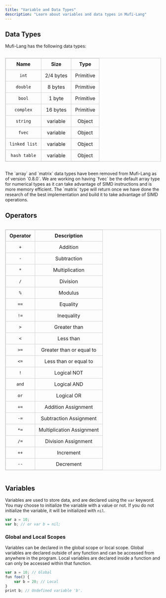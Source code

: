```yaml
---
title: "Variable and Data Types"
description: "Learn about variables and data types in Mufi-Lang"
---
```


## Data Types

Mufi-Lang has the following data types:

<div style="display: flex; justify-content: center; margin: 1em 0;">
  <table style="border-collapse: collapse; text-align: center; border: 1px solid #ccc;">
    <thead>
      <tr>
        <th style="padding: 8px 12px; border: 1px solid #ccc;">Name</th>
        <th style="padding: 8px 12px; border: 1px solid #ccc;">Size</th>
        <th style="padding: 8px 12px; border: 1px solid #ccc;">Type</th>
      </tr>
    </thead>
    <tbody>
      <tr>
        <td style="padding: 8px 12px; border: 1px solid #ccc;"><code>int</code></td>
        <td style="padding: 8px 12px; border: 1px solid #ccc;">2/4 bytes</td>
        <td style="padding: 8px 12px; border: 1px solid #ccc;">Primitive</td>
      </tr>
      <tr>
        <td style="padding: 8px 12px; border: 1px solid #ccc;"><code>double</code></td>
        <td style="padding: 8px 12px; border: 1px solid #ccc;">8 bytes</td>
        <td style="padding: 8px 12px; border: 1px solid #ccc;">Primitive</td>
      </tr>
      <tr>
        <td style="padding: 8px 12px; border: 1px solid #ccc;"><code>bool</code></td>
        <td style="padding: 8px 12px; border: 1px solid #ccc;">1 byte</td>
        <td style="padding: 8px 12px; border: 1px solid #ccc;">Primitive</td>
      </tr>
      <tr>
        <td style="padding: 8px 12px; border: 1px solid #ccc;"><code>complex</code></td>
        <td style="padding: 8px 12px; border: 1px solid #ccc;">16 bytes</td>
        <td style="padding: 8px 12px; border: 1px solid #ccc;">Primitive</td>
      </tr>
      <tr>
        <td style="padding: 8px 12px; border: 1px solid #ccc;"><code>string</code></td>
        <td style="padding: 8px 12px; border: 1px solid #ccc;">variable</td>
        <td style="padding: 8px 12px; border: 1px solid #ccc;">Object</td>
      </tr>
      <tr>
        <td style="padding: 8px 12px; border: 1px solid #ccc;"><code>fvec</code></td>
        <td style="padding: 8px 12px; border: 1px solid #ccc;">variable</td>
        <td style="padding: 8px 12px; border: 1px solid #ccc;">Object</td>
      </tr>
      <tr>
        <td style="padding: 8px 12px; border: 1px solid #ccc;"><code>linked list</code></td>
        <td style="padding: 8px 12px; border: 1px solid #ccc;">variable</td>
        <td style="padding: 8px 12px; border: 1px solid #ccc;">Object</td>
      </tr>
      <tr>
        <td style="padding: 8px 12px; border: 1px solid #ccc;"><code>hash table</code></td>
        <td style="padding: 8px 12px; border: 1px solid #ccc;">variable</td>
        <td style="padding: 8px 12px; border: 1px solid #ccc;">Object</td>
      </tr>
    </tbody>
  </table>
</div>

<Card title="Array and Matrix Removal" icon="information">
    The `array` and `matrix` data types have been removed from Mufi-Lang as of version `0.8.0`.
    We are working on having `fvec` be the default array type for numerical types as it
    can take advantage of SIMD instructions and is more memory efficient.
    The `matrix` type will return once we have done the research of the best implementation
    and build it to take advantage of SIMD operations.
</Card>

## Operators

<div style="display: flex; justify-content: center; margin: 1em 0;">
  <table style="border-collapse: collapse; text-align: center; border: 1px solid #ccc;">
    <thead>
      <tr>
        <th style="padding: 8px 12px; border: 1px solid #ccc;">Operator</th>
        <th style="padding: 8px 12px; border: 1px solid #ccc;">Description</th>
      </tr>
    </thead>
    <tbody>
      <tr>
        <td style="padding: 8px 12px; border: 1px solid #ccc;"><code>+</code></td>
        <td style="padding: 8px 12px; border: 1px solid #ccc;">Addition</td>
      </tr>
      <tr>
        <td style="padding: 8px 12px; border: 1px solid #ccc;"><code>-</code></td>
        <td style="padding: 8px 12px; border: 1px solid #ccc;">Subtraction</td>
      </tr>
      <tr>
        <td style="padding: 8px 12px; border: 1px solid #ccc;"><code>*</code></td>
        <td style="padding: 8px 12px; border: 1px solid #ccc;">Multiplication</td>
      </tr>
      <tr>
        <td style="padding: 8px 12px; border: 1px solid #ccc;"><code>/</code></td>
        <td style="padding: 8px 12px; border: 1px solid #ccc;">Division</td>
      </tr>
      <tr>
        <td style="padding: 8px 12px; border: 1px solid #ccc;"><code>%</code></td>
        <td style="padding: 8px 12px; border: 1px solid #ccc;">Modulus</td>
      </tr>
      <tr>
        <td style="padding: 8px 12px; border: 1px solid #ccc;"><code>==</code></td>
        <td style="padding: 8px 12px; border: 1px solid #ccc;">Equality</td>
      </tr>
      <tr>
        <td style="padding: 8px 12px; border: 1px solid #ccc;"><code>!=</code></td>
        <td style="padding: 8px 12px; border: 1px solid #ccc;">Inequality</td>
      </tr>
      <tr>
        <td style="padding: 8px 12px; border: 1px solid #ccc;"><code>&gt;</code></td>
        <td style="padding: 8px 12px; border: 1px solid #ccc;">Greater than</td>
      </tr>
      <tr>
        <td style="padding: 8px 12px; border: 1px solid #ccc;"><code>&lt;</code></td>
        <td style="padding: 8px 12px; border: 1px solid #ccc;">Less than</td>
      </tr>
      <tr>
        <td style="padding: 8px 12px; border: 1px solid #ccc;"><code>&gt;=</code></td>
        <td style="padding: 8px 12px; border: 1px solid #ccc;">Greater than or equal to</td>
      </tr>
      <tr>
        <td style="padding: 8px 12px; border: 1px solid #ccc;"><code>&lt;=</code></td>
        <td style="padding: 8px 12px; border: 1px solid #ccc;">Less than or equal to</td>
      </tr>
      <tr>
        <td style="padding: 8px 12px; border: 1px solid #ccc;"><code>!</code></td>
        <td style="padding: 8px 12px; border: 1px solid #ccc;">Logical NOT</td>
      </tr>
      <tr>
        <td style="padding: 8px 12px; border: 1px solid #ccc;"><code>and</code></td>
        <td style="padding: 8px 12px; border: 1px solid #ccc;">Logical AND</td>
      </tr>
      <tr>
        <td style="padding: 8px 12px; border: 1px solid #ccc;"><code>or</code></td>
        <td style="padding: 8px 12px; border: 1px solid #ccc;">Logical OR</td>
      </tr>
      <tr>
        <td style="padding: 8px 12px; border: 1px solid #ccc;"><code>+=</code></td>
        <td style="padding: 8px 12px; border: 1px solid #ccc;">Addition Assignment</td>
      </tr>
      <tr>
        <td style="padding: 8px 12px; border: 1px solid #ccc;"><code>-=</code></td>
        <td style="padding: 8px 12px; border: 1px solid #ccc;">Subtraction Assignment</td>
      </tr>
      <tr>
        <td style="padding: 8px 12px; border: 1px solid #ccc;"><code>*=</code></td>
        <td style="padding: 8px 12px; border: 1px solid #ccc;">Multiplication Assignment</td>
      </tr>
      <tr>
        <td style="padding: 8px 12px; border: 1px solid #ccc;"><code>/=</code></td>
        <td style="padding: 8px 12px; border: 1px solid #ccc;">Division Assignment</td>
      </tr>
      <tr>
        <td style="padding: 8px 12px; border: 1px solid #ccc;"><code>++</code></td>
        <td style="padding: 8px 12px; border: 1px solid #ccc;">Increment</td>
      </tr>
      <tr>
        <td style="padding: 8px 12px; border: 1px solid #ccc;"><code>--</code></td>
        <td style="padding: 8px 12px; border: 1px solid #ccc;">Decrement</td>
      </tr>
    </tbody>
  </table>
</div>

## Variables

Variables are used to store data, and are declared using the `var` keyword. You may
choose to initialize the variable with a value or not. If you do not initialize the
variable, it will be initialized with `nil`.

```js
var a = 10;
var b; // or var b = nil;
```

### Global and Local Scopes
Variables can be declared in the global scope or local scope. Global variables are declared outside of any function and can be accessed from anywhere in the program.
Local variables are declared inside a function and can only be accessed within that function.

```js
var a = 10; // Global
fun foo() {
    var b = 20; // Local
}
print b; // Undefined variable 'b'.
```
